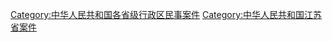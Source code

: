 [[Category:中华人民共和国各省级行政区民事案件|Category:中华人民共和国各省级行政区民事案件]]
[[Category:中华人民共和国江苏省案件|Category:中华人民共和国江苏省案件]]